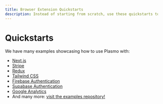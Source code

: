 ```yaml
---
title: Browser Extension Quickstarts
description: Instead of starting from scratch, use these quickstarts to build a browser extension for Chrome, Firefox, or Edge.
---
```


# Quickstarts

We have many examples showcasing how to use Plasmo with:

- [Next.js](/quickstarts/with-nextjs)
- [Stripe](/quickstarts/with-stripe)
- [Redux](/quickstarts/with-redux)
- [Tailwind CSS](/quickstarts/with-tailwindcss)
- [Firebase Authentication](/quickstarts/with-firebase-authentication)
- [Supabase Authentication](/quickstarts/with-supabase)
- [Google Analytics](/quickstarts/with-google-analytics)
- And many more: [visit the examples repository!](https://github.com/PlasmoHQ/examples)
